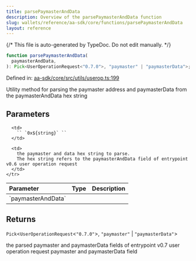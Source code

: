 ```yaml
---
title: parsePaymasterAndData
description: Overview of the parsePaymasterAndData function
slug: wallets/reference/aa-sdk/core/functions/parsePaymasterAndData
layout: reference
---
```


{/* This file is auto-generated by TypeDoc. Do not edit manually. */}

```ts
function parsePaymasterAndData(
  paymasterAndData,
): Pick<UserOperationRequest<"0.7.0">, "paymaster" | "paymasterData">;
```

Defined in: [aa-sdk/core/src/utils/userop.ts:199](https://github.com/alchemyplatform/aa-sdk/blob/c1a84188d03473acac2fdb49fb7cd7fdba73169b/aa-sdk/core/src/utils/userop.ts#L199)

Utility method for parsing the paymaster address and paymasterData from the paymasterAndData hex string

## Parameters

<table>
  <thead>
    <tr>
      <th align="left">Parameter</th>
      <th align="left">Type</th>
      <th align="left">Description</th>
    </tr>
  </thead>

  <tbody>
    <tr>
      <td>
        `paymasterAndData`
      </td>

      <td>
        `` `0x${string}` ``
      </td>

      <td>
        the paymaster and data hex string to parse.
        The hex string refers to the paymasterAndData field of entrypoint v0.6 user operation request
      </td>
    </tr>

  </tbody>
</table>

## Returns

`Pick`\<`UserOperationRequest`\<`"0.7.0"`>, `"paymaster"` | `"paymasterData"`>

the parsed paymaster and paymasterData fields of entrypoint v0.7 user operation request paymaster and paymasterData field
